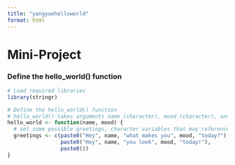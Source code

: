 ```yaml
---
title: "yangyuehelloworld"
format: html
---
```


# Mini-Project

### Define the hello_world() function

```r
# Load required libraries
library(stringr)

# Define the hello_world() function
# hello_world() takes arguments name (character), mood (character), and n_greet (number of greetings requested)
hello_world <- function(name, mood) {
  # set some possible greetings, character variables that may reference the name and mood arguments
  greetings <- c(paste0("Hey", name, "what makes you", mood, "today?"), 
                 paste0("Hey", name, "you look", mood, "today!"),
                 paste0())
}
```
